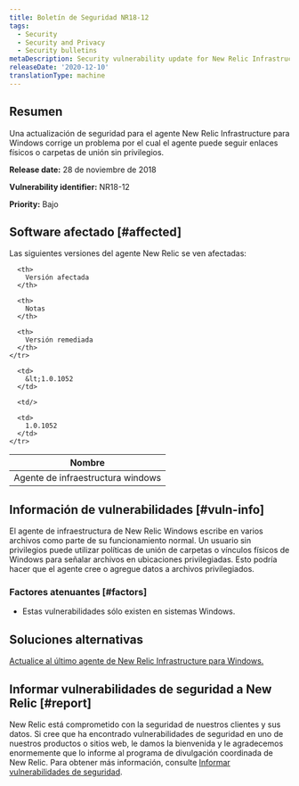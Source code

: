 ```yaml
---
title: Boletín de Seguridad NR18-12
tags:
  - Security
  - Security and Privacy
  - Security bulletins
metaDescription: Security vulnerability update for New Relic Infrastructure agent for Windows
releaseDate: '2020-12-10'
translationType: machine
---
```


## Resumen

Una actualización de seguridad para el agente New Relic Infrastructure para Windows corrige un problema por el cual el agente puede seguir enlaces físicos o carpetas de unión sin privilegios.

<DNT>**Release date:**</DNT> 28 de noviembre de 2018

<DNT>**Vulnerability identifier:**</DNT> NR18-12

<DNT>**Priority:**</DNT> Bajo

## Software afectado [#affected]

Las siguientes versiones del agente New Relic se ven afectadas:

<table>
  <thead>
    <tr>
      <th>
        Nombre
      </th>

      <th>
        Versión afectada
      </th>

      <th>
        Notas
      </th>

      <th>
        Versión remediada
      </th>
    </tr>
  </thead>

  <tbody>
    <tr>
      <td>
        Agente de infraestructura windows
      </td>

      <td>
        &lt;1.0.1052
      </td>

      <td/>

      <td>
        1.0.1052
      </td>
    </tr>
  </tbody>
</table>

## Información de vulnerabilidades [#vuln-info]

El agente de infraestructura de New Relic Windows escribe en varios archivos como parte de su funcionamiento normal. Un usuario sin privilegios puede utilizar políticas de unión de carpetas o vínculos físicos de Windows para señalar archivos en ubicaciones privilegiadas. Esto podría hacer que el agente cree o agregue datos a archivos privilegiados.

### Factores atenuantes [#factors]

* Estas vulnerabilidades sólo existen en sistemas Windows.

## Soluciones alternativas

[Actualice al último agente de New Relic Infrastructure para Windows.](/docs/infrastructure/new-relic-infrastructure/installation/update-infrastructure-agent)

## Informar vulnerabilidades de seguridad a New Relic [#report]

New Relic está comprometido con la seguridad de nuestros clientes y sus datos. Si cree que ha encontrado vulnerabilidades de seguridad en uno de nuestros productos o sitios web, le damos la bienvenida y le agradecemos enormemente que lo informe al programa de divulgación coordinada de New Relic. Para obtener más información, consulte [Informar vulnerabilidades de seguridad](/docs/security/new-relic-security/data-privacy/reporting-security-vulnerabilities).